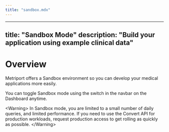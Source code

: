 ```yaml
---
title: "sandbox.mdx"
---
```


---
title: "Sandbox Mode"
description: "Build your application using example clinical data"
---

# Overview

Metriport offers a Sandbox environment so you can develop your medical applications more easily.

You can toggle Sandbox mode using the switch in the navbar on the Dashboard anytime.

&lt;Warning&gt;
  In Sandbox mode, you are limited to a small number of daily queries, and limited performance.
  If you need to use the Convert API for production workloads, request production access to get rolling as quickly as possible. 
&lt;/Warning&gt;

